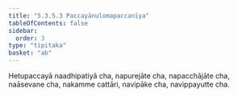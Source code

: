 ```yaml
---
title: "5.3.5.3 Paccayānulomapaccanīya"
tableOfContents: false
sidebar:
  order: 3
type: "tipitaka"
basket: "ab"
---
```



<DynamicBreadcrumb />

<Division number="67">

<Paragraph number="1765">
Hetupaccayā naadhipatiyā cha, napurejāte cha, napacchājāte cha, naāsevane cha, nakamme cattāri, navipāke cha, navippayutte cha.
</Paragraph>
</Division>
